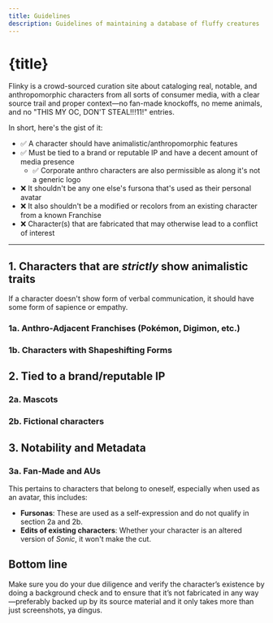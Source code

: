 ```yaml
---
title: Guidelines
description: Guidelines of maintaining a database of fluffy creatures
---
```


# {title}

Flinky is a crowd-sourced curation site about cataloging real, notable, and anthropomorphic characters from all sorts of consumer media, with a clear source trail and proper context—no fan-made knockoffs, no meme animals, and no "THIS MY OC, DON'T STEAL!!!11!" entries.

In short, here's the gist of it:

- ✅ A character should have animalistic/anthropomorphic features
- ✅ Must be tied to a brand or reputable IP and have a decent amount of media presence
  - ✅ Corporate anthro characters are also permissible as along it's not a generic logo
- ❌ It shouldn't be any one else's fursona that's used as their personal avatar
- ❌ It also shouldn't be a modified or recolors from an existing character from a known Franchise
- ❌ Character(s) that are fabricated that may otherwise lead to a conflict of interest

---

## 1. Characters that are *strictly* show animalistic traits


If a character doesn't show form of verbal communication, it should have some form of sapience or empathy.

### 1a. Anthro-Adjacent Franchises (Pokémon, Digimon, etc.)

### 1b. Characters with Shapeshifting Forms

## 2. Tied to a brand/reputable IP

### 2a. Mascots
### 2b. Fictional characters

## 3. Notability and Metadata

### 3a. Fan-Made and AUs

This pertains to characters that belong to oneself, especially when used as an avatar, this includes:

- **Fursonas**: These are used as a self-expression and do not qualify in section 2a and 2b.
- **Edits of existing characters**: Whether your character is an altered version of *Sonic*, it won't make the cut. 

## Bottom line

Make sure you do your due diligence and verify the character’s existence by doing a background check and to ensure that it’s not fabricated in any way—preferably backed up by its source material and it only takes more than just screenshots, ya dingus.
